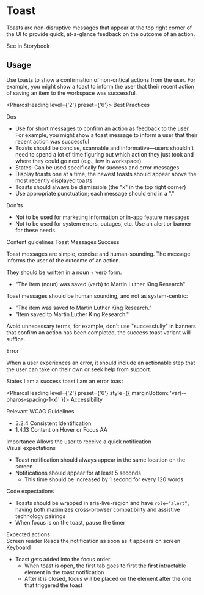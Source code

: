 # Toast

<div style={{ marginBottom: 'var(--pharos-spacing-5-x)' }}>
  <p style={{ fontSize: 'var(--pharos-type-scale-6)', lineHeight: '2rem' }}>
    Toasts are non-disruptive messages that appear at the top right corner of the UI to provide
    quick, at-a-glance feedback on the outcome of an action.
  </p>
  <PharosLink href="#" target="_blank">
    See in Storybook
  </PharosLink>
</div>

## Usage

<div style={{ marginBottom: 'var(--pharos-spacing-3-x)' }}>
  <p>
    Use toasts to show a confirmation of non-critical actions from the user. For example, you might
    show a toast to inform the user that their recent action of saving an item to the workspace was
    successful.
  </p>
</div>

<PharosHeading level={'2'} preset={'6'}>
  Best Practices
</PharosHeading>

<div style={{ marginBottom: 'var(--pharos-spacing-5-x)' }}>
  <div style={{ marginBottom: 'var(--pharos-spacing-3-x)' }}>
    <PharosHeading level={'3'} preset={'2'}>
      Dos
    </PharosHeading>
    <ul>
      <li>
        Use for short messages to confirm an action as feedback to the user. For example, you might
        show a toast message to inform a user that their recent action was successful
      </li>
      <li>
        Toasts should be concise, scannable and informative—users shouldn't need to spend a lot of
        time figuring out which action they just took and where they could go next (e.g., iew in
        workspace)
      </li>
      <li>States: Can be used specifically for success and error messages</li>
      <li>
        Display toasts one at a time, the newest toasts should appear above the most recently
        displayed toasts
      </li>
      <li>Toasts should always be dismissible (the "x" in the top right corner)</li>
      <li>Use appropriate punctuation; each message should end in a "."</li>
    </ul>
  </div>
  <div>
    <PharosHeading level={'3'} preset={'2'}>
      Don'ts
    </PharosHeading>
    <ul>
      <li>Not to be used for marketing information or in-app feature messages</li>
      <li>
        Not to be used for system errors, outages, etc. Use an alert or banner for these needs.
      </li>
    </ul>
  </div>
</div>

<div style={{ marginBottom: 'var(--pharos-spacing-3-x)' }}>
  <PharosHeading level={'2'} preset={'6'} style={{ marginBottom: 'var(--pharos-spacing-1-x)' }}>
    Content guidelines
  </PharosHeading>
  <PharosHeading level={'3'} preset={'4'}>
    Toast Messages
  </PharosHeading>
  <PharosHeading level={'4'} preset={'2'}>
    Success
  </PharosHeading>
  <p>
    Toast messages are simple, concise and human-sounding. The message informs the user of the
    outcome of an action.
  </p>
  <p>They should be written in a noun + verb form.</p>
  <ul className="list-example__no-bullets">
    <li style={{ display: 'flex' }}>
      "The item (noun) was saved (verb) to Martin Luther King Research"
    </li>
  </ul>
  <p>Toast messages should be human sounding, and not as system-centric:</p>
  <ul className="list-example__no-bullets">
    <li style={{ display: 'flex', color: 'var(--pharos-color-green-base)' }}>
      <PharosIcon
        name={'checkmark'}
        class="checkmark"
        style={{
          marginRight: 'var(--pharos-spacing-one-half-x)',
          fill: 'var(--pharos-color-green-base)',
        }}
      ></PharosIcon>"The item was saved to Martin Luther King Research."
    </li>
    <li style={{ display: 'flex', color: 'var(--pharos-color-living-coral-53)' }}>
      <PharosIcon
        name={'close'}
        class="close"
        style={{
          marginRight: 'var(--pharos-spacing-one-half-x',
          fill: 'var(--pharos-color-living-coral-53)',
        }}
      ></PharosIcon>"Item saved to Martin Luther King Research."
    </li>
  </ul>
  <p>
    Avoid unnecessary terms, for example, don't use "successfully" in banners that confirm an action
    has been completed, the success toast variant will suffice.
  </p>
  <PharosHeading level={'4'} preset={'2'}>
    Error
  </PharosHeading>
  <p>
    When a user experiences an error, it should include an actionable step that the user can take on
    their own or seek help from support.
  </p>
</div>

<div style={{ marginBottom: 'var(--pharos-spacing-5-x)' }}>
  <PharosHeading level={'2'} preset={'6'}>
    States
  </PharosHeading>
  <PharosToast open>I am a success toast</PharosToast>
  <PharosToast status="error" open>
    I am an error toast
  </PharosToast>
</div>

<PharosHeading level={'2'} preset={'6'} style={{ marginBottom: 'var(--pharos-spacing-1-x)' }}>
  Accessibility
</PharosHeading>

<div style={{ marginBottom: 'var(--pharos-spacing-3-x)' }}>
  <PharosHeading level={'3'} preset={'2'}>
    Relevant WCAG Guidelines
  </PharosHeading>
  <ul style={{ marginBottom: 'var(--pharos-spacing-1-x)' }}>
    <li>
      <PharosLink href="https://www.w3.org/WAI/WCAG21/Understanding/consistent-identification.html">
        3.2.4 Consistent Identification
      </PharosLink>
    </li>
    <li>
      <PharosLink href="https://www.w3.org/WAI/WCAG21/Understanding/content-on-hover-or-focus.html">
        1.4.13 Content on Hover or Focus AA
      </PharosLink>
    </li>
  </ul>
</div>
<div style={{ marginBottom: 'var(--pharos-spacing-3-x)' }}>
  <PharosHeading level={'3'} preset={'2'}>
    Importance
  </PharosHeading>
  Allows the user to receive a quick notification
</div>
<div style={{ marginBottom: 'var(--pharos-spacing-3-x)' }}>
  <PharosHeading level={'3'} preset={'2'}>
    Visual expectations
  </PharosHeading>
  <ul>
    <li>Toast notification should always appear in the same location on the screen</li>
    <li>
      Notifications should appear for at least 5 seconds
      <ul>
        <li>This time should be increased by 1 second for every 120 words</li>
      </ul>
    </li>
  </ul>
</div>
<div style={{ marginBottom: 'var(--pharos-spacing-3-x)' }}>
  <PharosHeading level={'3'} preset={'2'}>
    Code expectations
  </PharosHeading>
  <ul>
    <li>
      Toasts should be wrapped in aria-live-region and have <code>role="alert"</code>, having both
      maximizes cross-browser compatibility and assistive technology pairings
    </li>
    <li>When focus is on the toast, pause the timer</li>
  </ul>
</div>
<div>
  <PharosHeading level={'3'} preset={'2'}>
    Expected actions
  </PharosHeading>
  <div style={{ marginBottom: 'var(--pharos-spacing-1-x)' }}>
    <PharosHeading level={'4'} preset={'1--bold'}>
      Screen reader
    </PharosHeading>
    Reads the notification as soon as it appears on screen
  </div>
  <PharosHeading level={'4'} preset={'1--bold'}>
    Keyboard
  </PharosHeading>
  <ul>
    <li>
      Toast gets added into the focus order.
      <ul>
        <li>
          When toast is open, the first tab goes to first the first intractable element in the toast
          notification
        </li>
        <li>
          After it is closed, focus will be placed on the element after the one that triggered the
          toast
        </li>
      </ul>
    </li>
  </ul>
</div>
